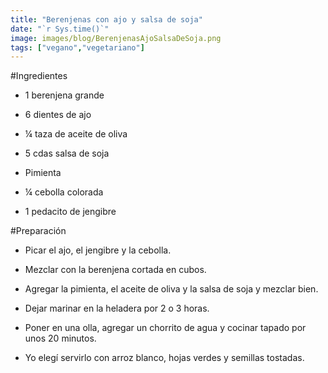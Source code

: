 ```yaml
---
title: "Berenjenas con ajo y salsa de soja"
date: "`r Sys.time()`"
image: images/blog/BerenjenasAjoSalsaDeSoja.png
tags: ["vegano","vegetariano"]
---
```


#Ingredientes

- 1 berenjena grande

- 6 dientes de ajo

- ¼ taza de aceite de oliva

- 5 cdas salsa de soja

- Pimienta

- ¼ cebolla colorada

- 1 pedacito de jengibre

#Preparación

- Picar el ajo, el jengibre y la cebolla.

- Mezclar con la berenjena cortada en cubos.

- Agregar la pimienta, el aceite de oliva y la salsa de soja y mezclar bien.

- Dejar marinar en la heladera por 2 o 3 horas.

- Poner en una olla, agregar un chorrito de agua y cocinar tapado por unos 20 minutos.

- Yo elegí servirlo con arroz blanco, hojas verdes y semillas tostadas.

